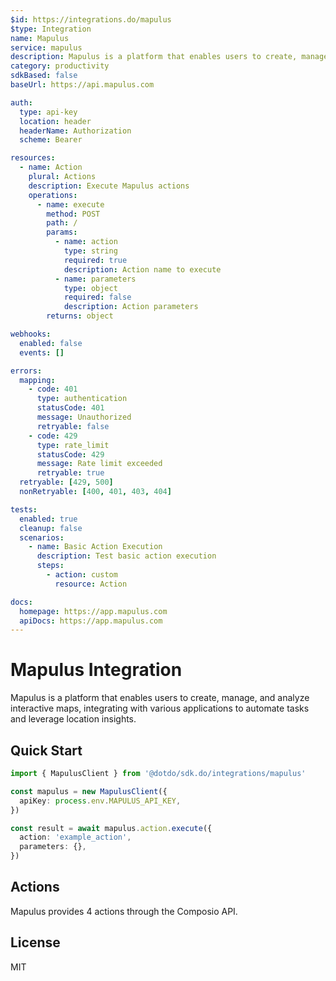 ```yaml
---
$id: https://integrations.do/mapulus
$type: Integration
name: Mapulus
service: mapulus
description: Mapulus is a platform that enables users to create, manage, and analyze interactive maps, integrating with various applications to automate tasks and leverage location insights.
category: productivity
sdkBased: false
baseUrl: https://api.mapulus.com

auth:
  type: api-key
  location: header
  headerName: Authorization
  scheme: Bearer

resources:
  - name: Action
    plural: Actions
    description: Execute Mapulus actions
    operations:
      - name: execute
        method: POST
        path: /
        params:
          - name: action
            type: string
            required: true
            description: Action name to execute
          - name: parameters
            type: object
            required: false
            description: Action parameters
        returns: object

webhooks:
  enabled: false
  events: []

errors:
  mapping:
    - code: 401
      type: authentication
      statusCode: 401
      message: Unauthorized
      retryable: false
    - code: 429
      type: rate_limit
      statusCode: 429
      message: Rate limit exceeded
      retryable: true
  retryable: [429, 500]
  nonRetryable: [400, 401, 403, 404]

tests:
  enabled: true
  cleanup: false
  scenarios:
    - name: Basic Action Execution
      description: Test basic action execution
      steps:
        - action: custom
          resource: Action

docs:
  homepage: https://app.mapulus.com
  apiDocs: https://app.mapulus.com
---
```


# Mapulus Integration

Mapulus is a platform that enables users to create, manage, and analyze interactive maps, integrating with various applications to automate tasks and leverage location insights.

## Quick Start

```typescript
import { MapulusClient } from '@dotdo/sdk.do/integrations/mapulus'

const mapulus = new MapulusClient({
  apiKey: process.env.MAPULUS_API_KEY,
})

const result = await mapulus.action.execute({
  action: 'example_action',
  parameters: {},
})
```

## Actions

Mapulus provides 4 actions through the Composio API.

## License

MIT

